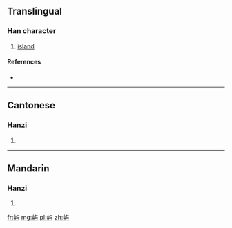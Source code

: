 {{also|嶼}}
==Translingual==

===Han character===
{{Han char|rn=46|rad=山|as=03|sn=6|four=|canj=山卜尸一 (UYSM)|ids=⿰[[山]][[与]]}}

# [[island]]

====References====
* {{Han ref|kx=0307.271|hdz=10761.060|uh=5C7F|ud=23679}}

----

==Cantonese==

===Hanzi===
{{yue-hanzi|jyut=|y=jeui6, yu4|tra=嶼}}

# {{defn|lang=yue|sort=山03}}

----

==Mandarin==

===Hanzi===
{{cmn-hanzi|tra=嶼|pin=[[yǔ]] ([[yu3]])|wg=yü<sup>3</sup>}}

# {{defn|lang=cmn|sort=山03}}

[[fr:屿]]
[[mg:屿]]
[[pl:屿]]
[[zh:屿]]
